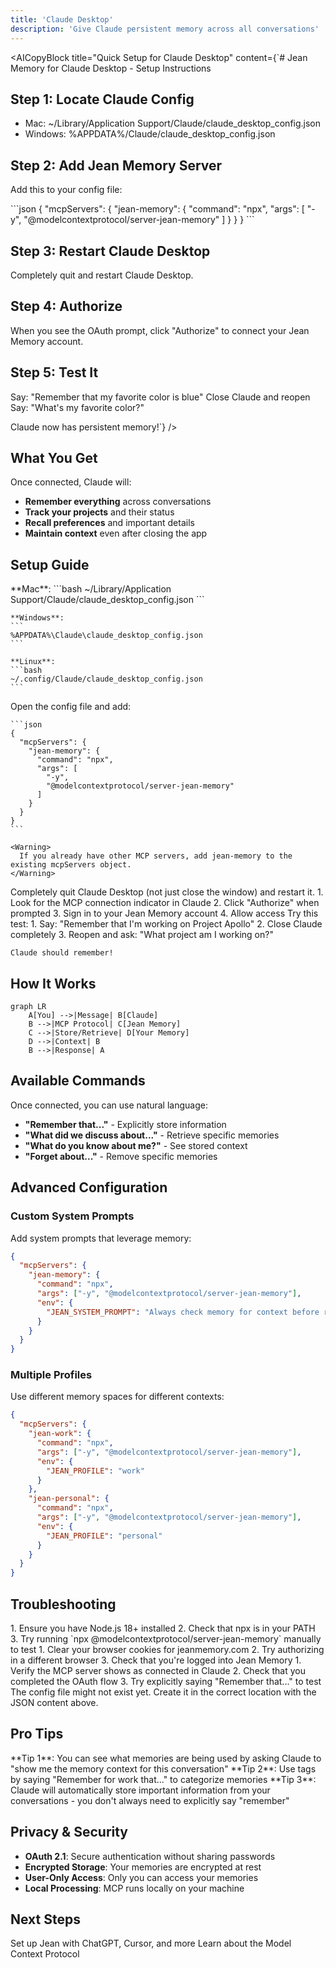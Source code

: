```yaml
---
title: 'Claude Desktop'
description: 'Give Claude persistent memory across all conversations'
---
```



<AICopyBlock 
  title="Quick Setup for Claude Desktop"
  content={`# Jean Memory for Claude Desktop - Setup Instructions

## Step 1: Locate Claude Config
- Mac: ~/Library/Application Support/Claude/claude_desktop_config.json
- Windows: %APPDATA%/Claude/claude_desktop_config.json

## Step 2: Add Jean Memory Server
Add this to your config file:

\`\`\`json
{
  "mcpServers": {
    "jean-memory": {
      "command": "npx",
      "args": [
        "-y",
        "@modelcontextprotocol/server-jean-memory"
      ]
    }
  }
}
\`\`\`

## Step 3: Restart Claude Desktop
Completely quit and restart Claude Desktop.

## Step 4: Authorize
When you see the OAuth prompt, click "Authorize" to connect your Jean Memory account.

## Step 5: Test It
Say: "Remember that my favorite color is blue"
Close Claude and reopen
Say: "What's my favorite color?"

Claude now has persistent memory!`}
/>

## What You Get

Once connected, Claude will:
- **Remember everything** across conversations
- **Track your projects** and their status
- **Recall preferences** and important details
- **Maintain context** even after closing the app

## Setup Guide

<Steps>
  <Step title="Find Your Config File">
    **Mac**: 
    ```bash
    ~/Library/Application Support/Claude/claude_desktop_config.json
    ```
    
    **Windows**: 
    ```
    %APPDATA%\Claude\claude_desktop_config.json
    ```
    
    **Linux**: 
    ```bash
    ~/.config/Claude/claude_desktop_config.json
    ```
  </Step>
  
  <Step title="Add Jean Memory Server">
    Open the config file and add:
    
    ```json
    {
      "mcpServers": {
        "jean-memory": {
          "command": "npx",
          "args": [
            "-y",
            "@modelcontextprotocol/server-jean-memory"
          ]
        }
      }
    }
    ```
    
    <Warning>
      If you already have other MCP servers, add jean-memory to the existing mcpServers object.
    </Warning>
  </Step>
  
  <Step title="Restart Claude Desktop">
    Completely quit Claude Desktop (not just close the window) and restart it.
  </Step>
  
  <Step title="Authorize Access">
    1. Look for the MCP connection indicator in Claude
    2. Click "Authorize" when prompted
    3. Sign in to your Jean Memory account
    4. Allow access
  </Step>
  
  <Step title="Verify It's Working">
    Try this test:
    1. Say: "Remember that I'm working on Project Apollo"
    2. Close Claude completely
    3. Reopen and ask: "What project am I working on?"
    
    Claude should remember!
  </Step>
</Steps>

## How It Works

```mermaid
graph LR
    A[You] -->|Message| B[Claude]
    B -->|MCP Protocol| C[Jean Memory]
    C -->|Store/Retrieve| D[Your Memory]
    D -->|Context| B
    B -->|Response| A
```

## Available Commands

Once connected, you can use natural language:

- **"Remember that..."** - Explicitly store information
- **"What did we discuss about..."** - Retrieve specific memories
- **"What do you know about me?"** - See stored context
- **"Forget about..."** - Remove specific memories

## Advanced Configuration

### Custom System Prompts

Add system prompts that leverage memory:

```json
{
  "mcpServers": {
    "jean-memory": {
      "command": "npx",
      "args": ["-y", "@modelcontextprotocol/server-jean-memory"],
      "env": {
        "JEAN_SYSTEM_PROMPT": "Always check memory for context before responding"
      }
    }
  }
}
```

### Multiple Profiles

Use different memory spaces for different contexts:

```json
{
  "mcpServers": {
    "jean-work": {
      "command": "npx",
      "args": ["-y", "@modelcontextprotocol/server-jean-memory"],
      "env": {
        "JEAN_PROFILE": "work"
      }
    },
    "jean-personal": {
      "command": "npx",
      "args": ["-y", "@modelcontextprotocol/server-jean-memory"],
      "env": {
        "JEAN_PROFILE": "personal"
      }
    }
  }
}
```

## Troubleshooting

<AccordionGroup>
  <Accordion title="MCP Connection Failed">
    1. Ensure you have Node.js 18+ installed
    2. Check that npx is in your PATH
    3. Try running `npx @modelcontextprotocol/server-jean-memory` manually to test
  </Accordion>
  
  <Accordion title="OAuth Error">
    1. Clear your browser cookies for jeanmemory.com
    2. Try authorizing in a different browser
    3. Check that you're logged into Jean Memory
  </Accordion>
  
  <Accordion title="Memory Not Persisting">
    1. Verify the MCP server shows as connected in Claude
    2. Check that you completed the OAuth flow
    3. Try explicitly saying "Remember that..." to test
  </Accordion>
  
  <Accordion title="Config File Not Found">
    The config file might not exist yet. Create it in the correct location with the JSON content above.
  </Accordion>
</AccordionGroup>

## Pro Tips

<Info>
  **Tip 1**: You can see what memories are being used by asking Claude to "show me the memory context for this conversation"
</Info>

<Info>
  **Tip 2**: Use tags by saying "Remember for work that..." to categorize memories
</Info>

<Info>
  **Tip 3**: Claude will automatically store important information from your conversations - you don't always need to explicitly say "remember"
</Info>

## Privacy & Security

- **OAuth 2.1**: Secure authentication without sharing passwords
- **Encrypted Storage**: Your memories are encrypted at rest
- **User-Only Access**: Only you can access your memories
- **Local Processing**: MCP runs locally on your machine

## Next Steps

<CardGroup cols={2}>
  <Card
    title="Explore Other Platforms"
    icon="grid"
    href="/platforms/chatgpt"
  >
    Set up Jean with ChatGPT, Cursor, and more
  </Card>
  <Card
    title="Advanced MCP Features"
    icon="code"
    href="/concepts/mcp-protocol"
  >
    Learn about the Model Context Protocol
  </Card>
</CardGroup>